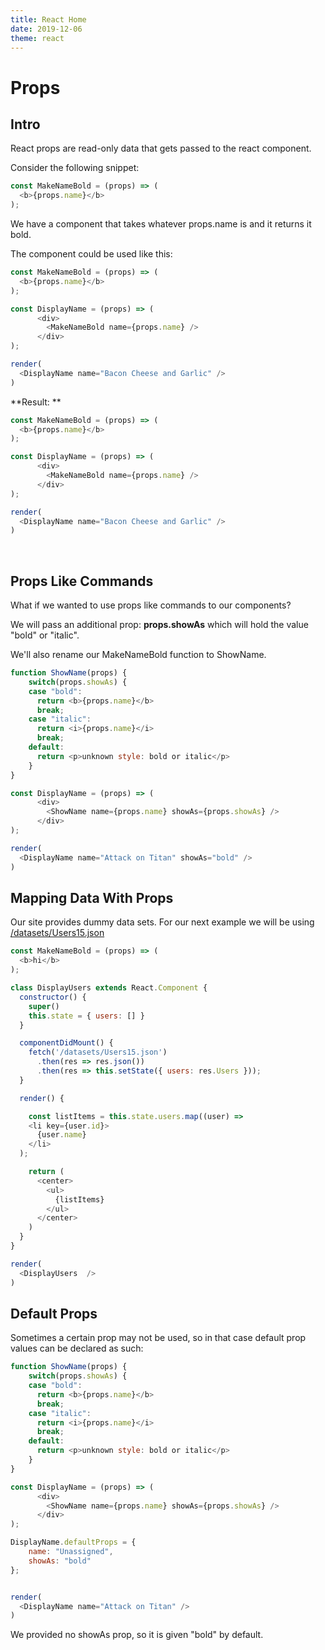 ```yaml
---
title: React Home
date: 2019-12-06
theme: react
---
```



# Props

## Intro

React props are read-only data that gets passed to the react component. 


Consider the following snippet:

```javascript 
const MakeNameBold = (props) => (
  <b>{props.name}</b>
);
```


We have a component that takes whatever props.name is and it returns it bold.

The component could be used like this:

```javascript noInline=true
const MakeNameBold = (props) => (
  <b>{props.name}</b>
);

const DisplayName = (props) => (
      <div>
        <MakeNameBold name={props.name} />
      </div>
);

render(
  <DisplayName name="Bacon Cheese and Garlic" />
)
```

**Result: **
```javascript render=true noInline=true
const MakeNameBold = (props) => (
  <b>{props.name}</b>
);

const DisplayName = (props) => (
      <div>
        <MakeNameBold name={props.name} />
      </div>
);

render(
  <DisplayName name="Bacon Cheese and Garlic" />
)
```

<br />

## Props Like Commands
What if we wanted to use props like commands to our components?

We will pass an additional prop: **props.showAs** which will hold the value "bold" or "italic".

We'll also rename our MakeNameBold function to ShowName.


```javascript live=true noInline=true
function ShowName(props) {
    switch(props.showAs) {
    case "bold":
      return <b>{props.name}</b>
      break;
    case "italic":
      return <i>{props.name}</i>
      break;
    default:
      return <p>unknown style: bold or italic</p>
    }
} 

const DisplayName = (props) => (
      <div>
        <ShowName name={props.name} showAs={props.showAs} />
      </div>
);

render(
  <DisplayName name="Attack on Titan" showAs="bold" />
)
```

## Mapping Data With Props

Our site provides dummy data sets. For our next example we will be using [/datasets/Users15.json](/datasets/Users15.json)

```javascript live=true noInline=true
const MakeNameBold = (props) => (
  <b>hi</b>
);

class DisplayUsers extends React.Component {
  constructor() {
    super()
    this.state = { users: [] }
  }

  componentDidMount() {
    fetch('/datasets/Users15.json')
      .then(res => res.json())
      .then(res => this.setState({ users: res.Users }));
  }

  render() {

    const listItems = this.state.users.map((user) =>
    <li key={user.id}>
      {user.name}
    </li>
  );

    return (
      <center>
        <ul>
          {listItems}
        </ul>
      </center>
    )
  }
}

render(
  <DisplayUsers  />
)
```

## Default Props

Sometimes a certain prop may not be used, so in that case default prop values can be declared as such:

```javascript live=true noInline=true
function ShowName(props) {
    switch(props.showAs) {
    case "bold":
      return <b>{props.name}</b>
      break;
    case "italic":
      return <i>{props.name}</i>
      break;
    default:
      return <p>unknown style: bold or italic</p>
    }
} 

const DisplayName = (props) => (
      <div>
        <ShowName name={props.name} showAs={props.showAs} />
      </div>
);

DisplayName.defaultProps = {
    name: "Unassigned",
    showAs: "bold"
};


render(
  <DisplayName name="Attack on Titan" />
)
```

We provided no showAs prop, so it is given "bold" by default.


<PrevNextNav next="/tutorials/react/state" home="/tutorials/react/" prev="/tutorials/react/components" />
